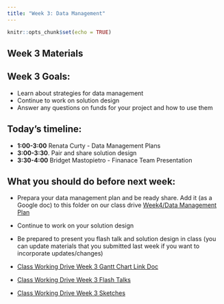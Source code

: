 ```yaml
---
title: "Week 3: Data Management"
---
```


```r
knitr::opts_chunk$set(echo = TRUE)
```

## Week 3 Materials


## Week 3 Goals:

-   Learn about strategies for data management
-   Continue to work on solution design
-   Answer any questions on funds for your project and how to use them

## Today's timeline:

- **1:00-3:00**  Renata Curty - Data Management Plans
- **3:00-3:30**. Pair and share solution design 
- **3:30-4:00**  Bridget Mastopietro - Finanace Team Presentation



## What you should do before next week: 

-   Prepara your data management plan and be ready share. Add it (as a Google doc) to this folder on our class drive [Week4/Data Management Plan](https://drive.google.com/drive/folders/1BNT8tE4Fjsc5cfodiGaKrL2Bap29n92p?usp=sharing)  

-   Continue to work on your solution design

-   Be prepared to present you flash talk and solution design in class (you can update materials that you submitted last week if you want to incorporate updates/changes)

  -  [Class Working Drive Week 3 Gantt Chart Link Doc](https://docs.google.com/document/d/10SOaFWKWnNtArkVzoo2QGhC2Iw6B18nND_9R_WyHV_0/edit?usp=sharing)

  -  [Class Working Drive Week 3 Flash Talks](https://drive.google.com/drive/folders/1L8pUddcgw4t12cawPE4K2NZKtnulNZjL?usp=share_link)  
  
  - [Class Working Drive Week 3 Sketches](https://drive.google.com/drive/folders/18sO6YkIUUI1IE5ysaP1xi2eXzYKAk9Y4?usp=share_link) 

  
